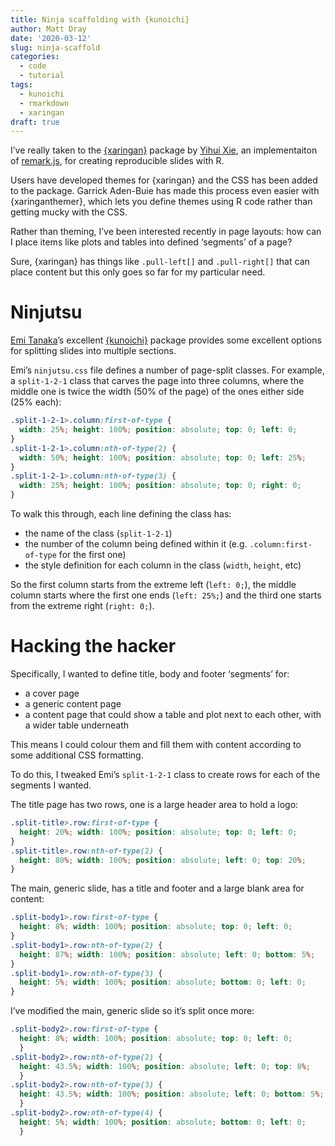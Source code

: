 ```yaml
---
title: Ninja scaffolding with {kunoichi}
author: Matt Dray
date: '2020-03-12'
slug: ninja-scaffold
categories:
  - code
  - tutorial
tags:
  - kunoichi
  - rmarkdown
  - xaringan
draft: true
---
```



I've really taken to the [{xaringan}]() package by [Yihui Xie](), an implementaiton of [remark.js](), for creating reproducible slides with R.

Users have developed themes for {xaringan} and the CSS has been added to the package. Garrick Aden-Buie has made this process even easier with {xaringanthemer}, which lets you define themes using R code rather than getting mucky with the CSS.

Rather than theming, I've been interested recently in page layouts: how can I place items like plots and tables into defined 'segments' of a page? 

Sure, {xaringan} has things like `.pull-left[]` and `.pull-right[]` that can place content but this only goes so far for my particular need.

# Ninjutsu

[Emi Tanaka]()'s excellent [{kunoichi}]() package provides some excellent options for splitting slides into multiple sections.

Emi's `ninjutsu.css` file defines a number of page-split classes. For example, a `split-1-2-1` class that carves the page into three columns, where the middle one is twice the width (50% of the page) of the ones either side (25% each):

```css
.split-1-2-1>.column:first-of-type {
  width: 25%; height: 100%; position: absolute; top: 0; left: 0; 
}
.split-1-2-1>.column:nth-of-type(2) {
  width: 50%; height: 100%; position: absolute; top: 0; left: 25%;
}
.split-1-2-1>.column:nth-of-type(3) {
  width: 25%; height: 100%; position: absolute; top: 0; right: 0;
}
```

To walk this through, each line defining the class has:

* the name of the class (`split-1-2-1`)
* the number of the column being defined within it (e.g. `.column:first-of-type` for the first one)
* the style definition for each column in the class (`width`, `height`, etc)

So the first column starts from the extreme left (`left: 0;`), the middle column starts where the first one ends (`left: 25%;`) and the third one starts from the extreme right (`right: 0;`).

# Hacking the hacker

Specifically, I wanted to define title, body and footer 'segments' for:

* a cover page
* a generic content page
* a content page that could show a table and plot next to each other, with a wider table underneath

This means I could colour them and fill them with content according to some additional CSS formatting.

To do this, I tweaked Emi's `split-1-2-1` class to create rows for each of the segments I wanted.

The title page has two rows, one is a large header area to hold a logo:

```css
.split-title>.row:first-of-type {
  height: 20%; width: 100%; position: absolute; top: 0; left: 0;
}
.split-title>.row:nth-of-type(2) {
  height: 80%; width: 100%; position: absolute; left: 0; top: 20%;
}
```

The main, generic slide, has a title and footer and a large blank area for content:

```css
.split-body1>.row:first-of-type {
  height: 8%; width: 100%; position: absolute; top: 0; left: 0;
}
.split-body1>.row:nth-of-type(2) {
  height: 87%; width: 100%; position: absolute; left: 0; bottom: 5%;
}
.split-body1>.row:nth-of-type(3) {
  height: 5%; width: 100%; position: absolute; bottom: 0; left: 0;
}
```

I've modified the main, generic slide so it's split once more:

```css
.split-body2>.row:first-of-type { 
  height: 8%; width: 100%; position: absolute; top: 0; left: 0;
  }
.split-body2>.row:nth-of-type(2) { 
  height: 43.5%; width: 100%; position: absolute; left: 0; top: 8%;
  }
.split-body2>.row:nth-of-type(3) { 
  height: 43.5%; width: 100%; position: absolute; left: 0; bottom: 5%;
  }
.split-body2>.row:nth-of-type(4) { 
  height: 5%; width: 100%; position: absolute; bottom: 0; left: 0;
  }
```
